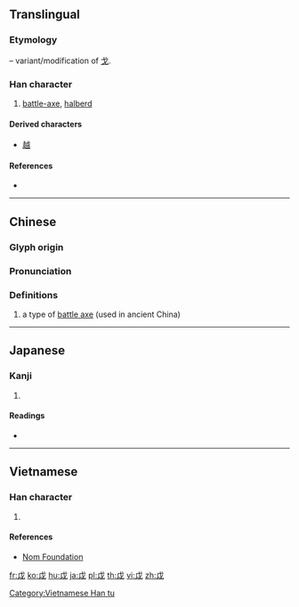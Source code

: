 {{character info/new}}
==Translingual==

===Etymology===
{{liushu|i}} – variant/modification of [[戈]].

===Han character===
{{Han char|rn=62|rad=戈|as=01|sn=5|four=53700|canj=IV}}

# [[battle-axe]], [[halberd]]

====Derived characters====
* [[越]]

====References====
* {{Han ref|kx=0411.020|dkj=11531|dj=0752.060|hdz=21397.060|uh=6209|ud=25097|bh=C97C|bd=51580}}

----

==Chinese==
{{zh-forms}}

===Glyph origin===
{{Han etym}}

===Pronunciation===
{{zh-pron
|m=yuè
|c=jyut6
|mc=y
|oc=y
|ma=
|cat=n
}}

===Definitions===
{{zh-hanzi}}

# a type of [[battle axe]] (used in ancient China)

----

==Japanese==

===Kanji===
{{ja-kanji|grade=|rs=戈01}}

# {{defn|lang=ja|sort=戈01}}

====Readings====
* {{ja-readings|on=[[えつ]] (etsu)|kun=[[まさかり]] (masakari)}}

----

==Vietnamese==

===Han character===
{{vi-readings|rs=戈01| hanviet = việt}}

# {{defn|lang=vi|sort=戈01}}

====References====
* [http://nomfoundation.org/common/nom_details.php?codepoint=6209 Nom Foundation]

[[Category:Vietnamese Han tu]]

[[fr:戉]]
[[ko:戉]]
[[hu:戉]]
[[ja:戉]]
[[pl:戉]]
[[th:戉]]
[[vi:戉]]
[[zh:戉]]